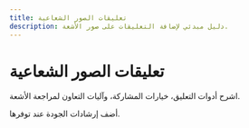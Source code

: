 ```yaml
---
title: تعليقات الصور الشعاعية
description: دليل مبدئي لإضافة التعليقات على صور الأشعة.
---
```


# تعليقات الصور الشعاعية

اشرح أدوات التعليق، خيارات المشاركة، وآليات التعاون لمراجعة الأشعة.

أضف إرشادات الجودة عند توفرها.
